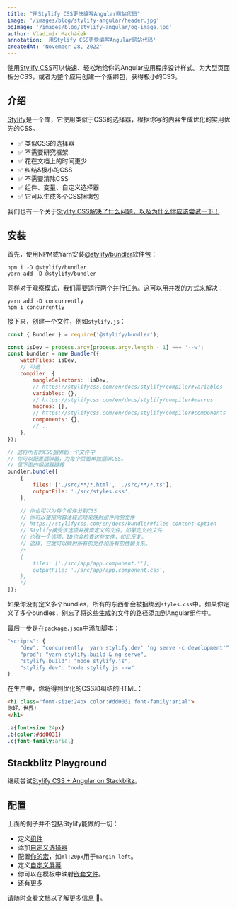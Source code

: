 ```yaml
---
title: "用Stylify CSS更快编写Angular网站代码"
image: '/images/blog/stylify-angular/header.jpg'
ogImage: '/images/blog/stylify-angular/og-image.jpg'
author: Vladimír Macháček
annotation: '用Stylify CSS更快编写Angular网站代码'
createdAt: 'November 28, 2022'
---
```


使用[Stylify CSS](/)可以快速、轻松地给你的Angular应用程序设计样式。为大型页面拆分CSS，或者为整个应用创建一个捆绑包，获得极小的CSS。

## 介绍
[Stylify](/)是一个库，它使用类似于CSS的选择器，根据你写的内容生成优化的实用优先的CSS。

- ✅ 类似CSS的选择器
- ✅ 不需要研究框架
- ✅ 花在文档上的时间更少
- ✅ 纠结&极小的CSS
- ✅ 不需要清除CSS
- ✅ 组件、变量、自定义选择器
- ✅ 它可以生成多个CSS捆绑包

我们也有一个关于[Stylify CSS解决了什么问题，以及为什么你应该尝试一下！](/zh/docs/get-started/why-stylify-css)

## 安装
首先，使用NPM或Yarn安装[@stylify/bundler](/zh/docs/bundler)软件包：

```
npm i -D @stylify/bundler
yarn add -D @stylify/bundler
```

同样对于观察模式，我们需要运行两个并行任务。这可以用并发的方式来解决：
```
yarn add -D concurrently
npm i concurrently
```

接下来，创建一个文件，例如`stylify.js`：


```javascript
const { Bundler } = require('@stylify/bundler');

const isDev = process.argv[process.argv.length - 1] === '--w';
const bundler = new Bundler({
	watchFiles: isDev,
	// 可选
	compiler: {
		mangleSelectors: !isDev,
		// https://stylifycss.com/en/docs/stylify/compiler#variables
		variables: {},
		// https://stylifycss.com/en/docs/stylify/compiler#macros
		macros: {},
		// https://stylifycss.com/en/docs/stylify/compiler#components
		components: {},
		// ...
	},
});

// 这将所有的CSS捆绑到一个文件中
// 你可以配置捆绑器，为每个页面单独捆绑CSS。
// 见下面的捆绑器链接
bundler.bundle([
	{
		files: ['./src/**/*.html', './src/**/*.ts'],
		outputFile: './src/styles.css',
	},

	// 你也可以为每个组件分割CSS
	// 你可以使用内容注释选项来映射组件内的文件
	// https://stylifycss.com/en/docs/bundler#files-content-option
	// Stylify接受该选项并搜索定义的文件。如果定义的文件
	// 也有一个选项，ID也会检查这些文件，如此反复。
	// 这样，它就可以映射所有的文件和所有的依赖关系。
	/*
	{
		files: ['./src/app/app.component.*'],
		outputFile: './src/app/app.component.css',
	},
	*/
]);

```

如果你没有定义多个bundles，所有的东西都会被捆绑到`styles.css`中。如果你定义了多个bundles，别忘了将这些生成的文件的路径添加到Angular组件中。

最后一步是在`package.json`中添加脚本：

```javascript
"scripts": {
	"dev": "concurrently 'yarn stylify.dev' 'ng serve -c development'",
	"prod": "yarn stylify.build & ng serve",
	"stylify.build": "node stylify.js",
	"stylify.dev": "node stylify.js --w"
}
```

在生产中，你将得到优化的CSS和纠结的HTML：
```html
<h1 class="font-size:24px color:#dd0031 font-family:arial">
你好，世界!
</h1>
```

```css
.a{font-size:24px}
.b{color:#dd0031}
.c{font-family:arial}
```

## Stackblitz Playground
继续尝试[Stylify CSS + Angular on Stackblitz](https://stackblitz.com/edit/stylifycss-angular-example?file=src%2Fapp%2Fapp.component.html)。

## 配置
上面的例子并不包括Stylify能做的一切：
- 定义[组件](/zh/docs/stylify/compiler#components)
- 添加[自定义选择器](/zh/docs/stylify/compiler#customselectors)
- 配置[你的宏](/zh/docs/stylify/compiler#macros)，如`ml:20px`用于`margin-left`。
- 定义[自定义屏幕](/zh/docs/stylify/compiler#screens)
- 你可以在模板中映射[嵌套文件](/zh/docs/bundler#files-content-option)。
- 还有更多

请随时[查看文档](/zh/docs/get-started)以了解更多信息 💎。

